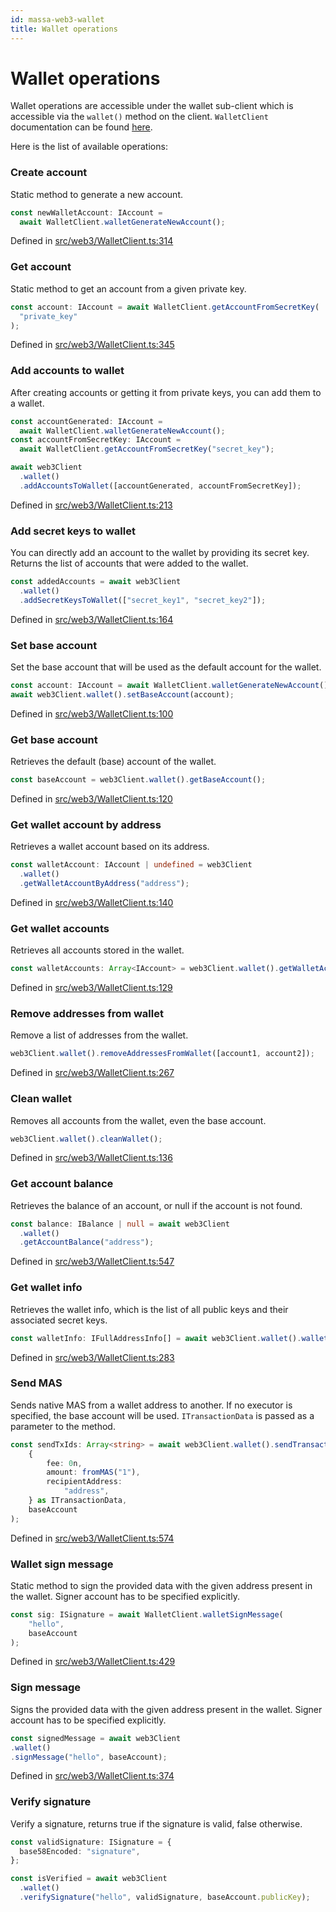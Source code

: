 ```yaml
---
id: massa-web3-wallet
title: Wallet operations
---
```


# Wallet operations

Wallet operations are accessible under the wallet sub-client which is accessible via the `wallet()` method on the client.
`WalletClient` documentation can be found [here](https://web3.docs.massa.net/classes/WalletClient.html).

Here is the list of available operations:

### Create account

Static method to generate a new account.

```ts
const newWalletAccount: IAccount =
  await WalletClient.walletGenerateNewAccount();
```

Defined in [src/web3/WalletClient.ts:314](https://github.com/massalabs/massa-web3/blob/41f5634/src/web3/WalletClient.ts#L314)

### Get account

Static method to get an account from a given private key.

```ts
const account: IAccount = await WalletClient.getAccountFromSecretKey(
  "private_key"
);
```

Defined in [src/web3/WalletClient.ts:345](https://github.com/massalabs/massa-web3/blob/41f5634/src/web3/WalletClient.ts#L345)

### Add accounts to wallet

After creating accounts or getting it from private keys, you can add them to a wallet.

```ts
const accountGenerated: IAccount =
  await WalletClient.walletGenerateNewAccount();
const accountFromSecretKey: IAccount =
  await WalletClient.getAccountFromSecretKey("secret_key");

await web3Client
  .wallet()
  .addAccountsToWallet([accountGenerated, accountFromSecretKey]);
```

Defined in [src/web3/WalletClient.ts:213](https://github.com/massalabs/massa-web3/blob/41f5634/src/web3/WalletClient.ts#L213)

### Add secret keys to wallet

You can directly add an account to the wallet by providing its secret key.
Returns the list of accounts that were added to the wallet.

```ts
const addedAccounts = await web3Client
  .wallet()
  .addSecretKeysToWallet(["secret_key1", "secret_key2"]);
```

Defined in [src/web3/WalletClient.ts:164](https://github.com/massalabs/massa-web3/blob/41f5634/src/web3/WalletClient.ts#L164)

### Set base account

Set the base account that will be used as the default account for the wallet.

```ts
const account: IAccount = await WalletClient.walletGenerateNewAccount();
await web3Client.wallet().setBaseAccount(account);
```

Defined in [src/web3/WalletClient.ts:100](https://github.com/massalabs/massa-web3/blob/41f5634/src/web3/WalletClient.ts#L100)

### Get base account

Retrieves the default (base) account of the wallet.

```ts
const baseAccount = web3Client.wallet().getBaseAccount();
```

Defined in [src/web3/WalletClient.ts:120](https://github.com/massalabs/massa-web3/blob/41f5634/src/web3/WalletClient.ts#L120)

### Get wallet account by address

Retrieves a wallet account based on its address.

```ts
const walletAccount: IAccount | undefined = web3Client
  .wallet()
  .getWalletAccountByAddress("address");
```

Defined in [src/web3/WalletClient.ts:140](https://github.com/massalabs/massa-web3/blob/41f5634/src/web3/WalletClient.ts#L140)

### Get wallet accounts

Retrieves all accounts stored in the wallet.

```ts
const walletAccounts: Array<IAccount> = web3Client.wallet().getWalletAccounts();
```

Defined in [src/web3/WalletClient.ts:129](https://github.com/massalabs/massa-web3/blob/41f5634/src/web3/WalletClient.ts#L129)

### Remove addresses from wallet

Remove a list of addresses from the wallet.

```ts
web3Client.wallet().removeAddressesFromWallet([account1, account2]);
```

Defined in [src/web3/WalletClient.ts:267](https://github.com/massalabs/massa-web3/blob/41f5634/src/web3/WalletClient.ts#L267)

### Clean wallet

Removes all accounts from the wallet, even the base account.

```ts
web3Client.wallet().cleanWallet();
```

Defined in [src/web3/WalletClient.ts:136](https://github.com/massalabs/massa-web3/blob/41f5634/src/web3/WalletClient.ts#L136)

### Get account balance

Retrieves the balance of an account, or null if the account is not found.

```ts
const balance: IBalance | null = await web3Client
  .wallet()
  .getAccountBalance("address");
```

Defined in [src/web3/WalletClient.ts:547](https://github.com/massalabs/massa-web3/blob/41f5634/src/web3/WalletClient.ts#L547)

### Get wallet info

Retrieves the wallet info, which is the list of all public keys and their associated secret keys.

```ts
const walletInfo: IFullAddressInfo[] = await web3Client.wallet().walletInfo();
```

Defined in [src/web3/WalletClient.ts:283](https://github.com/massalabs/massa-web3/blob/41f5634/src/web3/WalletClient.ts#L283)

### Send MAS

Sends native MAS from a wallet address to another. If no executor is specified, the base account will be used.
`ITransactionData` is passed as a parameter to the method.

```ts
const sendTxIds: Array<string> = await web3Client.wallet().sendTransaction(
    {
        fee: 0n,
        amount: fromMAS("1"),
        recipientAddress:
            "address",
    } as ITransactionData,
    baseAccount
);
```

Defined in [src/web3/WalletClient.ts:574](https://github.com/massalabs/massa-web3/blob/41f5634/src/web3/WalletClient.ts#L574)

### Wallet sign message

Static method to sign the provided data with the given address present in the wallet. Signer account has to be specified explicitly.

```ts
const sig: ISignature = await WalletClient.walletSignMessage(
    "hello",
    baseAccount
);
```

Defined in [src/web3/WalletClient.ts:429](https://github.com/massalabs/massa-web3/blob/41f5634/src/web3/WalletClient.ts#L429)

### Sign message

Signs the provided data with the given address present in the wallet. Signer account has to be specified explicitly.

```ts
const signedMessage = await web3Client
.wallet()
.signMessage("hello", baseAccount);
```

Defined in [src/web3/WalletClient.ts:374](https://github.com/massalabs/massa-web3/blob/41f5634/src/web3/WalletClient.ts#L374)

### Verify signature

Verify a signature, returns true if the signature is valid, false otherwise.

```ts
const validSignature: ISignature = {
  base58Encoded: "signature",
};

const isVerified = await web3Client
  .wallet()
  .verifySignature("hello", validSignature, baseAccount.publicKey);
```
